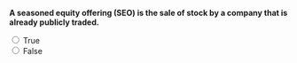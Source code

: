 ::: {.question-block}

**A seasoned equity offering (SEO) is the sale of stock by a company that is already publicly traded.**

<form>
  <input type="radio" name="q7" value="T" onclick="checkAnswer('q7','T')"> True<br>
  <input type="radio" name="q7" value="F" onclick="checkAnswer('q7','T')"> False<br>
</form>

<div id="feedback-q7" class="feedback" data-status="" style="display:none;">
  The sentence is TRUE: SEOs follow an IPO by an already public company.
</div>

:::
